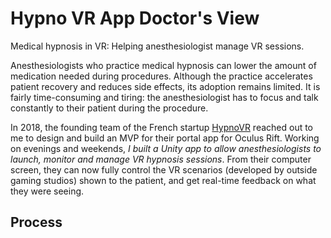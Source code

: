 
# Hypno VR App Doctor's View

Medical hypnosis in VR: Helping anesthesiologist manage VR sessions.

<ProjectWrapperBelowTitles project={props.project}>

Anesthesiologists who practice medical hypnosis can lower the amount of
medication needed during procedures. Although the practice accelerates patient
recovery and reduces side effects, its adoption remains limited. It is fairly
time-consuming and tiring: the anesthesiologist has to focus and talk constantly
to their patient during the procedure.

In 2018, the founding team of the French startup
[HypnoVR](https://www.hypnovr.io/en/) reached out to me to design and build an
MVP for their portal app for Oculus Rift. Working on evenings and weekends, _I
built a Unity app to allow anesthesiologists to launch, monitor and manage VR
hypnosis sessions_. From their computer screen, they can now fully control the
VR scenarios (developed by outside gaming studios) shown to the patient, and get
real-time feedback on what they were seeing.

<ProjectImageWithCaption
  name="fg_surr_cover_image"
  caption="Anesthesiologists can shows patients previews, in VR, of the environments available"
/>

<ProjectImageWithCaption
  name="fg_surr_cover_image"
  caption="Anesthesiologists can select parameters for the VR hypnosis session"
/>

<ProjectImageWithCaption
  name="fg_surr_cover_image"
  caption="Anesthesiologists can launch the VR session from their computer screen."
/>

<ProjectImageWithCaption
  name="fg_surr_cover_image"
  caption="Anesthesiologists can monitor what the patient is seeing during the session."
/>

## Process

<ProjectImageWithCaption
  name="fg_surr_cover_image"
  caption="Sequence flow diagram created by interviewing anesthesiologists in the team"
/>

<ProjectImageWithCaption
  name="fg_surr_cover_image"
  caption="Concept sketches"
/>

<ProjectImageWithCaption
  name="fg_surr_cover_image"
  caption="Low fidelity wireframes"
/>

<ProjectImageWithCaption
  name="fg_surr_cover_image"
  caption="Remote wireframe design critique with the startup founders"
/>

<ProjectImageWithCaption
  name="fg_surr_cover_image"
  caption="Testing feasibility of the 2D screen -> 3D headset interactions with bare-bones Unity prototype"
/>

<ProjectImageWithCaption
  name="fg_surr_cover_image"
  caption="High fidelity screens created in Adobe Illustrator"
/>

<ProjectImageWithCaption
  name="fg_surr_cover_image"
  caption="Building the app in Unity: 2D screen on the anesthesiologist's computer + 3D scene on the headset in the patient"
/>

<ProjectImageWithCaption
  name="fg_surr_cover_image"
  caption="Loading logo animation, created in After Effect, playing here in Unity"
/>

<ProjectImageWithCaption
  name="fg_surr_cover_image"
  caption="Full demo of the Rift portal app I built"
/>

<ProjectImageWithCaption
  name="fg_surr_cover_image"
  caption="French local news showcasing usage of the app"
/>

</ProjectWrapperBelowTitles>
